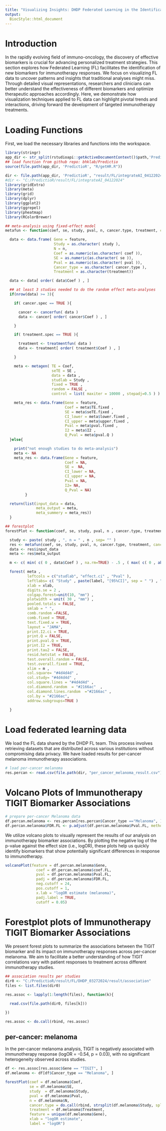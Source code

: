 ```yaml
---
title: "Visualizing Insights: DHDP Federated Learning in the Identification of New Biomarkers for Immunotherapy Response"
output:
  BiocStyle::html_document
---
```


# Introduction

In the rapidly evolving field of immuno-oncology, the discovery of effective biomarkers is crucial for advancing personalized treatment strategies. This section explores how Federated Learning (FL) facilitates the identification of new biomarkers for immunotherapy responses. We focus on visualizing FL data to uncover patterns and insights that traditional analyses might miss. Through detailed visual representations, researchers and clinicians can better understand the effectiveness of different biomarkers and optimize therapeutic approaches accordingly. Here, we demonstrate how visualization techniques applied to FL data can highlight pivotal trends and interactions, driving forward the development of targeted immunotherapy treatments.

# Loading Functions

First, we load the necessary libraries and functions into the workspace.

```r

library(stringr)
app_dir <- str_split(rstudioapi::getActiveDocumentContext()$path,'PredictioR')[[1]][1]
## load function from github repo: bhklab/Predictio
source(file.path(app_dir, 'PredictioR', "R/getHR.R"))

dir <- file.path(app_dir, 'PredictioR', "result/FL/integrateAI_04122024") 
#dir <- "C:/PredictioR/result/FL/integrateAI_04122024"
library(gridExtra)
library(meta)
library(grid)
library(dplyr)
library(ggplot2)
library(ggrepel)
library(pheatmap)
library(RColorBrewer)

## meta-analysis using fixed-effect model
metafun <- function(coef, se, study, pval, n, cancer.type, treatment, cancer.spec = FALSE, treatment.spec = FALSE, feature){

  data <- data.frame( Gene = feature,
                      Study = as.character( study ),
                      N = n,
                      Coef = as.numeric(as.character( coef )),
                      SE = as.numeric(as.character( se )),
                      Pval = as.numeric(as.character( pval )),
                      Cancer_type = as.character( cancer.type ),
                      Treatment = as.character(treatment))

  data <- data[ order( data$Coef ) , ]

  ## at least 3 studies needed to do the random effect meta-analyses
  if(nrow(data) >= 3){

    if( cancer.spec == TRUE ){

      cancer <- cancerfun( data )
      data <- cancer[ order( cancer$Coef ) , ]

    }

    if( treatment.spec == TRUE ){

      treatment <- treatmentfun( data )
      data <- treatment[ order( treatment$Coef ) , ]

    }

    meta <- metagen( TE = Coef,
                     seTE = SE ,
                     data = data ,
                     studlab = Study ,
                     fixed = TRUE ,
                     random = FALSE ,
                     control = list( maxiter = 10000 , stepadj=0.5 ) )

    meta_res <- data.frame(Gene = feature,
                           Coef = meta$TE.fixed ,
                           SE = meta$seTE.fixed ,
                           CI_lower = meta$lower.fixed ,
                           CI_upper = meta$upper.fixed ,
                           Pval = meta$pval.fixed ,
                           I2 = meta$I2 ,
                           Q_Pval = meta$pval.Q )
  }else{

    print("not enough studies to do meta-analysis")
    meta <- NA
    meta_res <- data.frame(Gene = feature,
                           Coef = NA,
                           SE =  NA,
                           CI_lower = NA,
                           CI_upper = NA,
                           Pval = NA,
                           I2= NA,
                           Q_Pval = NA)
         }

  return(list(input_data = data,
              meta_output = meta,
              meta_summery = meta_res))
  }

## forestplot 
forestPlot <- function(coef, se, study, pval, n , cancer.type, treatment, xlab , label, feature){

  study <- paste( study , ", n = " , n , sep= "" )
  res <- metafun(coef, se, study, pval, n, cancer.type, treatment, cancer.spec = FALSE, treatment.spec = FALSE, feature)
  data <- res$input_data
  meta <- res$meta_output

  m <- c( min( c( 0 , data$Coef ) , na.rm=TRUE) - .5 , ( max( c( 0 , abs(data$Coef) ) , na.rm=TRUE) ) + .5 )

  forest( meta ,
          leftcols = c("studlab", "effect.ci" , "Pval" ),
          leftlabs= c( "Study" , paste(label, "[95%CI]", sep = " ") , "P-value" ) ,
          xlab = xlab,
          digits.se = 2 ,
          colgap.forest=unit(10, "mm") ,
          plotwidth = unit( 30 , "mm") ,
          pooled.totals = FALSE,
          smlab = " ",
          comb.random =FALSE,
          comb.fixed = TRUE,
          text.fixed.w = TRUE,
          layout = "JAMA",
          print.I2.ci = TRUE,
          print.Q = FALSE,
          print.pval.Q = TRUE,
          print.I2 = TRUE,
          print.tau2 = FALSE,
          resid.hetstat = FALSE,
          test.overall.random = FALSE,
          test.overall.fixed = TRUE,
          xlim = m ,
          col.square= "#4d4d4d" ,
          col.study= "#4d4d4d" ,
          col.square.lines = "#4d4d4d" ,
          col.diamond.random  = "#2166ac"  ,
          col.diamond.lines.random  ="#2166ac" ,
          col.by = "#2166ac",
          addrow.subgroups=TRUE )

  }


```

# Load federated learning data

We load the FL data shared by the DHDP FL team. This process involves retrieving datasets that are distributed across various institutions without compromising data privacy. We have loaded results for per-cancer melanoma immunotherapy associations.

```r

# load per-cancer melanoma
res.percan <- read.csv(file.path(dir, "per_cancer_melanoma_result.csv"))

```


# Volcano Plots of Immunotherapy TIGIT Biomarker Associations 

```r

# prepare per-cancer Melanoma data
df.percan.melanoma <- res.percan[res.percan$Cancer_type =="Melanoma", ]
df.percan.melanoma$FDR.FL <- p.adjust(df.percan.melanoma$Pval.FL, method = "BH")

```

We utilize volcano plots to visually represent the results of our analysis on immunotherapy biomarker associations. By plotting the negative log of the p-value against the effect size (i.e., logOR), these plots help us quickly identify biomarkers that show potentially significant differences in response to immunotherapy. 


```r

volcanoPlot(feature = df.percan.melanoma$Gene,
              coef = df.percan.melanoma$coef.FL,
              pval = df.percan.melanoma$Pval.FL,
              padj = df.percan.melanoma$FDR.FL,
              neg.cutoff = 24,
              pos.cutoff = 1,
              x.lab = "logOR estimate (melanoma)",
              padj.label = TRUE,
              cutoff = 0.05)

```


# Forestplot plots of Immunotherapy TIGIT Biomarker Associations

We present forest plots to summarize the associations between the TIGIT biomarker and its impact on immunotherapy responses across per-cancer melanoma. We aim to facilitate a better understanding of how TIGIT correlations vary with patient responses to treatment across different immunotherapy studies.

```r

## association results per studies
dir0 <- "C:/PredictioR/result/FL/DHDP_03272024/result/association"
files <- list.files(dir0)

res.assoc <- lapply(1:length(files), function(k){

  read.csv(file.path(dir0, files[k]))

})

res.assoc <- do.call(rbind, res.assoc)

```

## per-cancer: melanoma

In the per-cancer melanoma analysis, TIGIT is negatively associated with immunotherapy response (logOR = -0.54, p = 0.03), with no significant heterogeneity observed across studies.

```r

df <- res.assoc[res.assoc$Gene == "TIGIT", ]
df.melanoma <- df[df$Cancer_type == "Melanoma", ]

forestPlot(coef = df.melanoma$Coef,
           se = df.melanoma$SE,
           study  = df.melanoma$Study,
           pval = df.melanoma$Pval,
           n = df.melanoma$N,
           cancer.type = do.call(rbind, strsplit(df.melanoma$Study, split='__', fixed=TRUE))[, 2],
           treatment = df.melanoma$Treatment,
           feature = unique(df.melanoma$Gene),
           xlab = "logOR estimate",
           label = "logOR")


```


